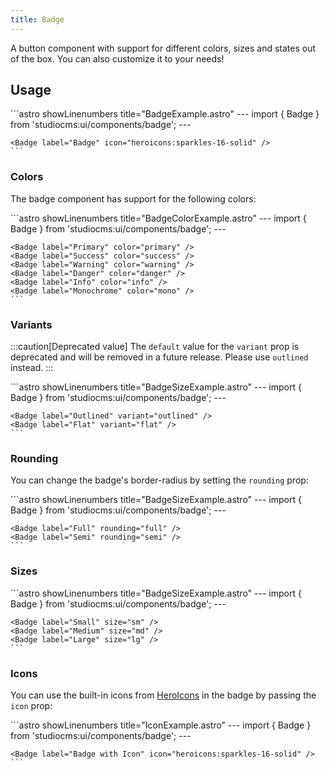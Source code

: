 ```yaml
---
title: Badge
---
```



A button component with support for different colors, sizes and states out of the box. You can also customize it to your needs!

## Usage

<Tabs>
  <TabItem label="Preview">
    <PreviewCard>
      <Badge label="Badge" icon="heroicons:sparkles-16-solid" />
    </PreviewCard>
  </TabItem>
  <TabItem label="Code">
    ```astro showLinenumbers title="BadgeExample.astro"
    ---
    import { Badge } from 'studiocms:ui/components/badge';
    ---

    <Badge label="Badge" icon="heroicons:sparkles-16-solid" />
    ```
  </TabItem>
</Tabs>

### Colors

The badge component has support for the following colors:

<Tabs>
  <TabItem label="Preview">
    <PreviewCard>
      <Badge label="Primary" color="primary" />
      <Badge label="Success" color="success" />
      <Badge label="Warning" color="warning" />
      <Badge label="Danger" color="danger" />
      <Badge label="Info" color="info" />
      <Badge label="Monochrome" color="mono" />
    </PreviewCard>
  </TabItem>
  <TabItem label="Code">
    ```astro showLinenumbers title="BadgeColorExample.astro"
    ---
    import { Badge } from 'studiocms:ui/components/badge';
    ---

    <Badge label="Primary" color="primary" />
    <Badge label="Success" color="success" />
    <Badge label="Warning" color="warning" />
    <Badge label="Danger" color="danger" />
    <Badge label="Info" color="info" />
    <Badge label="Monochrome" color="mono" />
    ```
  </TabItem>
</Tabs>

### Variants

:::caution[Deprecated value]
The `default` value for the `variant` prop is deprecated and will be removed in a future release.
Please use `outlined` instead.
:::


<Tabs>
  <TabItem label="Preview">
    <PreviewCard>
      <Badge label="Outlined" variant="outlined" />
      <Badge label="Flat" variant="flat" />
    </PreviewCard>
  </TabItem>
  <TabItem label="Code">
    ```astro showLinenumbers title="BadgeSizeExample.astro"
    ---
    import { Badge } from 'studiocms:ui/components/badge';
    ---

    <Badge label="Outlined" variant="outlined" />
    <Badge label="Flat" variant="flat" />
    ```
  </TabItem>
</Tabs>

### Rounding

You can change the badge's border-radius by setting the `rounding` prop:

<Tabs>
  <TabItem label="Preview">
    <PreviewCard>
      <Badge label="Full" rounding="full" />
      <Badge label="Semi" rounding="semi" />
    </PreviewCard>
  </TabItem>
  <TabItem label="Code">
    ```astro showLinenumbers title="BadgeSizeExample.astro"
    ---
    import { Badge } from 'studiocms:ui/components/badge';
    ---

    <Badge label="Full" rounding="full" />
    <Badge label="Semi" rounding="semi" />
    ```
  </TabItem>
</Tabs>

### Sizes

<Tabs>
  <TabItem label="Preview">
    <PreviewCard>
      <Badge label="Small" size="sm" />
      <Badge label="Medium" size="md" />
      <Badge label="Large" size="lg" />
    </PreviewCard>
  </TabItem>
  <TabItem label="Code">
    ```astro showLinenumbers title="BadgeSizeExample.astro"
    ---
    import { Badge } from 'studiocms:ui/components/badge';
    ---

    <Badge label="Small" size="sm" />
    <Badge label="Medium" size="md" />
    <Badge label="Large" size="lg" />
    ```
  </TabItem>
</Tabs>

### Icons

You can use the built-in icons from [HeroIcons](https://heroicons.com/) in the badge by passing the `icon` prop:


<Tabs>
  <TabItem label="Preview">
    <PreviewCard>
      <Badge label="Badge with Icon" icon="heroicons:sparkles-16-solid" />
    </PreviewCard>
  </TabItem>
  <TabItem label="Code">
    ```astro showLinenumbers title="IconExample.astro"
    ---
    import { Badge } from 'studiocms:ui/components/badge';
    ---

    <Badge label="Badge with Icon" icon="heroicons:sparkles-16-solid" />
    ```
  </TabItem>
</Tabs>
